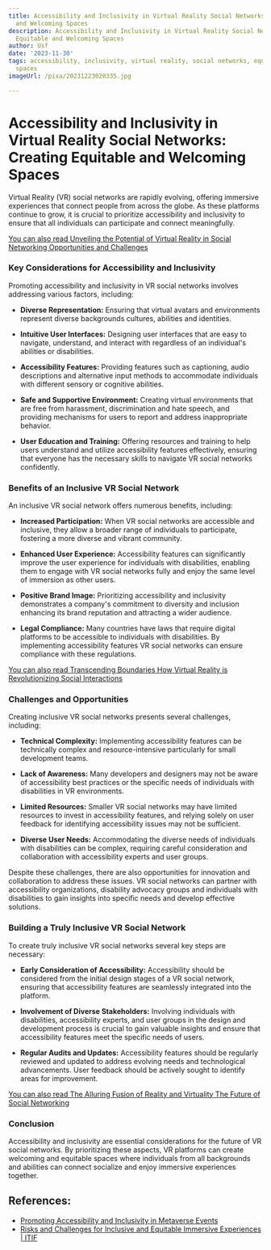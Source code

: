 ```yaml
---
title: Accessibility and Inclusivity in Virtual Reality Social Networks Creating Equitable
  and Welcoming Spaces
description: Accessibility and Inclusivity in Virtual Reality Social Networks Creating
  Equitable and Welcoming Spaces
author: Usf
date: '2023-11-30'
tags: accessibility, inclusivity, virtual reality, social networks, equitable, welcoming
  spaces
imageUrl: /pixa/20231223020335.jpg

---
```

# Accessibility and Inclusivity in Virtual Reality Social  Networks: Creating Equitable and  Welcoming  Spaces

Virtual Reality (VR) social networks are rapidly evolving, offering immersive  experiences that connect people from across the globe. As these platforms continue to grow, it is crucial to prioritize accessibility and inclusivity to ensure that all individuals can participate and  connect meaningfully.

[You can also read Unveiling the Potential of Virtual Reality in Social Networking Opportunities and Challenges](Unveiling%20the%20Potential%20of%20Virtual%20Reality%20in%20Social%20Networking%20Opportunities%20and%20Challenges)


### Key Considerations for Accessibility and Inclusivity

Promoting accessibility and inclusivity in VR  social  networks involves addressing various factors, including:

- **Diverse Representation:** Ensuring that virtual avatars and environments represent diverse backgrounds cultures, abilities and  identities.

-  **Intuitive User Interfaces:** Designing user interfaces  that are easy to navigate, understand, and interact with regardless of an individual's abilities or disabilities.

- **Accessibility Features:** Providing features such as captioning, audio descriptions and alternative input methods to accommodate individuals with different sensory or cognitive abilities.

- **Safe and Supportive Environment:** Creating virtual environments that are free from  harassment, discrimination and hate speech, and  providing  mechanisms for  users to report and address inappropriate behavior.

- **User Education and Training:** Offering resources and training to help users understand and utilize accessibility features effectively, ensuring that everyone  has the necessary skills to navigate VR  social  networks confidently.

### Benefits of an Inclusive VR Social Network

An inclusive VR social network offers numerous benefits, including:

- **Increased Participation:** When VR social networks are accessible and inclusive,  they allow a broader range of individuals to participate, fostering a more diverse and vibrant community.

- **Enhanced User Experience:** Accessibility features can significantly improve the user  experience  for individuals with disabilities, enabling them to engage with VR  social networks fully and enjoy the same level  of immersion as  other users.

- **Positive Brand  Image:** Prioritizing  accessibility and inclusivity demonstrates  a company's commitment to  diversity and inclusion enhancing its brand  reputation and attracting a wider audience.

- **Legal Compliance:** Many countries have laws  that require digital platforms to be accessible to individuals  with disabilities. By implementing accessibility  features VR  social  networks can ensure compliance with these regulations.

[You can  also  read Transcending Boundaries How Virtual Reality is Revolutionizing  Social Interactions](Transcending%20Boundaries%20How%20Virtual%20Reality%20is%20Revolutionizing%20Social%20Interactions)


### Challenges  and Opportunities

Creating inclusive VR social networks presents several challenges, including:

- **Technical Complexity:** Implementing accessibility  features can be technically complex and resource-intensive particularly for small development teams.

- **Lack of Awareness:** Many developers and designers may not be aware of accessibility best  practices or the specific needs of individuals with disabilities in VR environments.

-  **Limited Resources:** Smaller  VR social networks may have limited  resources to invest in  accessibility features, and relying solely on  user feedback for identifying accessibility issues may not be sufficient.

- **Diverse User Needs:** Accommodating the diverse needs of individuals with disabilities can be complex, requiring careful consideration and collaboration with accessibility experts  and user groups.

Despite these challenges,  there are  also opportunities for innovation and collaboration to address these issues. VR social networks can partner with accessibility organizations, disability  advocacy groups and individuals with disabilities to gain insights  into  specific needs and develop effective solutions.

### Building a Truly Inclusive VR Social Network

To create truly inclusive VR social networks several key steps are necessary:

-  **Early Consideration of Accessibility:** Accessibility should be considered from the initial design stages of a VR social network, ensuring that accessibility features are seamlessly  integrated into the platform.

- **Involvement of  Diverse Stakeholders:** Involving individuals with disabilities, accessibility experts,  and user groups in the  design and development process is crucial to gain valuable insights  and ensure  that accessibility features meet the specific needs of users.

- **Regular Audits and Updates:** Accessibility features should be regularly reviewed and updated to address evolving needs and technological advancements. User feedback should be actively sought to identify  areas for  improvement.

[You can also  read The Alluring Fusion of Reality  and Virtuality The Future of Social Networking](The%20Alluring%20Fusion%20of%20Reality%20and%20Virtuality%20The%20Future%20of%20Social%20Networking)


###  Conclusion

Accessibility and inclusivity are essential considerations for the  future of VR social  networks. By prioritizing these aspects, VR platforms can create welcoming and equitable spaces where individuals from all backgrounds and abilities can  connect socialize and enjoy immersive experiences together.

## References:
- [Promoting Accessibility and Inclusivity in Metaverse Events](https://hyperspace.mv/promoting-accessibility-and-inclusivity-in-metaverse-events/)
- [Risks and Challenges for Inclusive and Equitable Immersive Experiences | ITIF](https://itif.org/publications/2021/06/01/risks-and-challenges-inclusive-and-equitable-immersive-experiences/)
